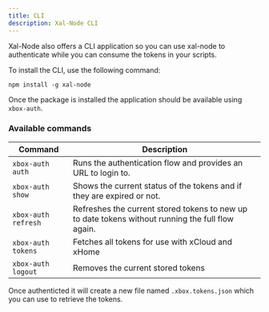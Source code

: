 ```yaml
---
title: CLI
description: Xal-Node CLI
---
```


Xal-Node also offers a CLI application so you can use xal-node to authenticate while you can consume the tokens in your scripts.

To install the CLI, use the following command:

```npm install -g xal-node```

Once the package is installed the application should be available using `xbox-auth`.

### Available commands

| Command | Description |
|---------|-------------|
| `xbox-auth auth` | Runs the authentication flow and provides an URL to login to. |
| `xbox-auth show` | Shows the current status of the tokens and if they are expired or not. |
| `xbox-auth refresh` | Refreshes the current stored tokens to new up to date tokens without running the full flow again. |
| `xbox-auth tokens` | Fetches all tokens for use with xCloud and xHome |
| `xbox-auth logout` | Removes the current stored tokens | 

Once authenticted it will create a new file named `.xbox.tokens.json` which you can use to retrieve the tokens.